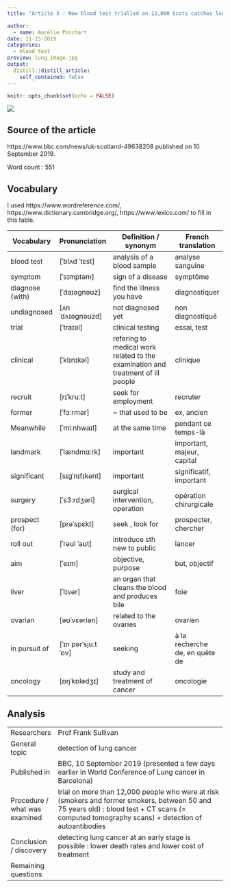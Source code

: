 ```yaml
---
title: "Article 3 : New blood test trialled on 12,000 Scots catches lung cancer early"

author:
  - name: Aurélie Pinchart
date: 11-15-2019
categories:
  - blood test
preview: lung_image.jpg
output:
  distill::distill_article:
    self_contained: false
---
```


```r
knitr::opts_chunk$set(echo = FALSE)
```

![](lung_image.jpg)

## Source of the article

https://www.bbc.com/news/uk-scotland-49638208 published on 10 September 2019.

Word count : 551

## Vocabulary

I used https://www.wordreference.com/, https://www.dictionary.cambridge.org/, https://www.lexico.com/ to fill in this table.


| Vocabulary       | Pronunciation       | Definition / synonym                                                            | French translation              |
| ---------------- | ------------------- | ------------------------------------------------------------------------------- | ------------------------------- |
| blood test       | [ˈblʌd ˈtɛst]       | analysis of a blood sample                                                      | analyse sanguine                |
| symptom          | [ˈsɪmptəm]          | sign of a disease                                                               | symptôme                        |
|  diagnose (with) | [ˈdaɪəgnəʊz]        | find the illness you have                                                       | diagnostiquer                   |
| undiagnosed      | [ʌnˈdʌɪəɡnəʊzd]     | not diagnosed yet                                                               | non diagnostiqué                |
| trial            | [ˈtraɪəl]           | clinical testing                                                                | essai, test                     |
| clinical         | [ˈklɪnɪkəl]         | refering to medical work related to the examination and treatment of ill people | clinique                        |
| recruit          | [rɪˈkruːt]          | seek for employment                                                             | recruter                        |
| former           | [ˈfɔːrmər]          | ~ that used to be                                                               | ex, ancien                      |
| Meanwhile        | [ˈmiːnhwaɪl]        | at the same time                                                                | pendant ce temps-là             |
| landmark         | [ˈlændmɑːrk]        | important                                                                       | important, majeur, capital      |
| significant      | [sɪgˈnɪfɪkənt]      | important                                                                       | significatif, important         |
| surgery          | [ˈs3ːrdʒəri]        | surgical intervention,  operation                                               | opération chirurgicale          |
| prospect (for)   | [prəˈspɛkt]         | seek , look for                                                                 | prospecter, chercher            |
|  roll out        | [ˈrəʊl ˈaʊt]        | introduce sth new to public                                                     | lancer                          |
| aim              | [ˈeɪm]              | objective, purpose                                                              | but, objectif                   |
| liver            | [ˈlɪvər]            | an organ that cleans the blood and produces bile                                | foie                            |
| ovarian          | [əʊˈvɛəriən]        | related to the ovaries                                                          | ovarien                         |
| in pursuit of    | [ˈɪn pərˈsjuːt ˈɒv] | seeking                                                                         | à la recherche de, en quête de  |
| oncology         | [ɒŋˈkɒlədʒɪ]        | study and treatment of cancer                                                   | oncologie                       |

## Analysis

|                               |                                                                                                                                                                                                 |
| ----------------------------- | ----------------------------------------------------------------------------------------------------------------------------------------------------------------------------------------------- |
| Researchers                   | Prof Frank Sullivan                                                                                                                                                                             |
| General topic                 | detection of lung cancer                                                                                                                                                                        |
| Published in                  | BBC, 10 September 2019 (presented a few days earlier in World Conference of Lung cancer in Barcelona)                                                                                           |
| Procedure / what was examined | trial on more than 12,000 people who were at risk (smokers and former smokers, between 50 and 75 years old) : blood test + CT scans (= computed tomography scans) + detection of autoantibodies |
| Conclusion / discovery        | detecting lung cancer at an early stage is possible : lower death rates and lower cost of treatment                                                                                             |
| Remaining questions           |                                                                                                                                                                                                 |
